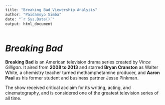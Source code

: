 ```r
---
title: "Breaking Bad Viewership Analysis"
author: "Paidamoyo Simba"
date: "`r Sys.Date()`"
output: html_document



```

# *Breaking Bad*

**Breaking Bad** is an American television drama series created by *Vince Gilligan*. It aired from **2008 to 2013** and starred **Bryan Cranston** as Walter White, a chemistry teacher turned methamphetamine producer, and **Aaron Paul** as his former student and business partner Jesse Pinkman.

The show received critical acclaim for its writing, acting, and cinematography, and is considered one of the greatest television series of all time.
